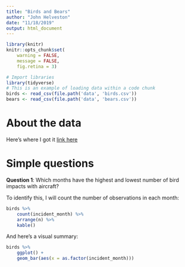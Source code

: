 ```yaml
---
title: "Birds and Bears"
author: "John Helveston"
date: "11/18/2019"
output: html_document
---
```


```r
library(knitr)
knitr::opts_chunk$set(
    warning = FALSE,
    message = FALSE,
    fig.retina = 3)

# Import libraries
library(tidyverse)
# This is an example of loading data within a code chunk
birds <- read_csv(file.path('data', 'birds.csv'))
bears <- read_csv(file.path('data', 'bears.csv'))
```

# About the data 

Here's where I got it [link here]()

# Simple questions

**Question 1**: Which months have the highest and lowest number of bird impacts with aircraft?

To identify this, I will count the number of observations in each month:

```r
birds %>% 
    count(incident_month) %>% 
    arrange(n) %>% 
    kable()
```

And here's a visual summary:

```r
birds %>% 
    ggplot() +
    geom_bar(aes(x = as.factor(incident_month)))
```

